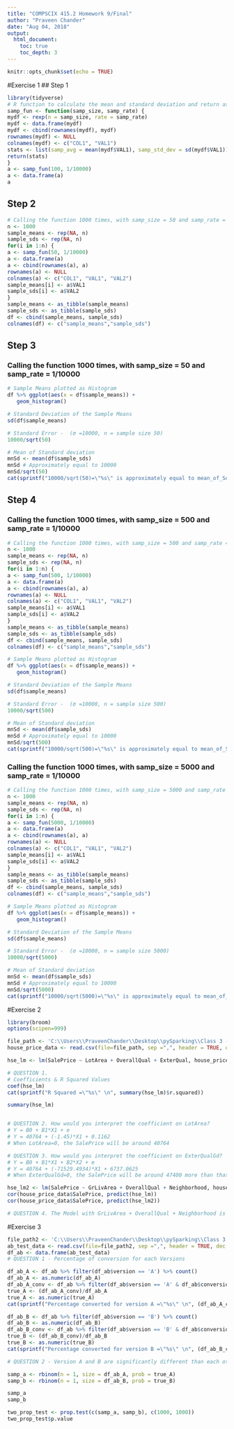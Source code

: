 ```yaml
---
title: "COMPSCIX 415.2 Homework 9/Final"
author: "Praveen Chander"
date: "Aug 04, 2018"
output: 
  html_document:
    toc: true
    toc_depth: 3
---
```


```r
knitr::opts_chunk$set(echo = TRUE)
```
#Exercise 1
## Step 1
```r
library(tidyverse)
# R function to calculate the mean and standard deviation and return as list
samp_fun <- function(samp_size, samp_rate) {
mydf <- rexp(n = samp_size, rate = samp_rate)
mydf <- data.frame(mydf)
mydf <- cbind(rownames(mydf), mydf)
rownames(mydf) <- NULL
colnames(mydf) <- c("COL1", "VAL1")
stats <- list(samp_avg = mean(mydf$VAL1), samp_std_dev = sd(mydf$VAL1))
return(stats)
}
a <- samp_fun(100, 1/10000)
a <- data.frame(a)
a

```

## Step 2
```r
# Calling the function 1000 times, with samp_size = 50 and samp_rate = 1/10000 
n <- 1000
sample_means <- rep(NA, n)
sample_sds <- rep(NA, n)
for(i in 1:n) {
a <- samp_fun(50, 1/10000)
a <- data.frame(a)
a <- cbind(rownames(a), a)
rownames(a) <- NULL
colnames(a) <- c("COL1", "VAL1", "VAL2")
sample_means[i] <- a$VAL1
sample_sds[i] <- a$VAL2
}
sample_means <- as_tibble(sample_means)
sample_sds <- as_tibble(sample_sds)
df <- cbind(sample_means, sample_sds)
colnames(df) <- c("sample_means","sample_sds")
```

## Step 3
### Calling the function 1000 times, with samp_size = 50 and samp_rate = 1/10000 
```r
# Sample Means plotted as Histogram
df %>% ggplot(aes(x = df$sample_means)) +
   geom_histogram()

# Standard Deviation of the Sample Means
sd(df$sample_means)

# Standard Error -  (σ =10000, n = sample size 50)
10000/sqrt(50)

# Mean of Standard deviation
mnSd <- mean(df$sample_sds)
mnSd # Approximately equal to 10000
mnSd/sqrt(50)
cat(sprintf("10000/sqrt(50)=\"%s\" is approximately equal to mean_of_Sd/sqrt(50)=\"%f\" \n", 10000/sqrt(50), mnSd/sqrt(50)))
```

## Step 4
### Calling the function 1000 times, with samp_size = 500 and samp_rate = 1/10000 
```r
# Calling the function 1000 times, with samp_size = 500 and samp_rate = 1/10000 
n <- 1000
sample_means <- rep(NA, n)
sample_sds <- rep(NA, n)
for(i in 1:n) {
a <- samp_fun(500, 1/10000)
a <- data.frame(a)
a <- cbind(rownames(a), a)
rownames(a) <- NULL
colnames(a) <- c("COL1", "VAL1", "VAL2")
sample_means[i] <- a$VAL1
sample_sds[i] <- a$VAL2
}
sample_means <- as_tibble(sample_means)
sample_sds <- as_tibble(sample_sds)
df <- cbind(sample_means, sample_sds)
colnames(df) <- c("sample_means","sample_sds")

# Sample Means plotted as Histogram
df %>% ggplot(aes(x = df$sample_means)) +
   geom_histogram()

# Standard Deviation of the Sample Means
sd(df$sample_means)

# Standard Error -  (σ =10000, n = sample size 500)
10000/sqrt(500)

# Mean of Standard deviation
mnSd <- mean(df$sample_sds)
mnSd # Approximately equal to 10000
mnSd/sqrt(500)
cat(sprintf("10000/sqrt(500)=\"%s\" is approximately equal to mean_of_Sd/sqrt(500)=\"%f\" \n", 10000/sqrt(500), mnSd/sqrt(500)))
```

### Calling the function 1000 times, with samp_size = 5000 and samp_rate = 1/10000 
```r
# Calling the function 1000 times, with samp_size = 5000 and samp_rate = 1/10000
n <- 1000
sample_means <- rep(NA, n)
sample_sds <- rep(NA, n)
for(i in 1:n) {
a <- samp_fun(5000, 1/10000)
a <- data.frame(a)
a <- cbind(rownames(a), a)
rownames(a) <- NULL
colnames(a) <- c("COL1", "VAL1", "VAL2")
sample_means[i] <- a$VAL1
sample_sds[i] <- a$VAL2
}
sample_means <- as_tibble(sample_means)
sample_sds <- as_tibble(sample_sds)
df <- cbind(sample_means, sample_sds)
colnames(df) <- c("sample_means","sample_sds")

# Sample Means plotted as Histogram
df %>% ggplot(aes(x = df$sample_means)) +
   geom_histogram()

# Standard Deviation of the Sample Means
sd(df$sample_means)

# Standard Error -  (σ =10000, n = sample size 5000)
10000/sqrt(5000)

# Mean of Standard deviation
mnSd <- mean(df$sample_sds)
mnSd # Approximately equal to 10000
mnSd/sqrt(5000)
cat(sprintf("10000/sqrt(5000)=\"%s\" is approximately equal to mean_of_Sd/sqrt(5000)=\"%f\" \n", 10000/sqrt(5000), mnSd/sqrt(5000)))
```

#Exercise 2
```r
library(broom)
options(scipen=999)

file_path <- 'C:\\Users\\PraveenChander\\Desktop\\pySparking\\Class 3 - Introduction to Data Science - COMPSCIX 415.2\\compscix-415-2-assignments\\Final-Assignment 9\\train.csv'
house_price_data <- read.csv(file=file_path, sep =",", header = TRUE, dec =".")

hse_lm <- lm(SalePrice ~ LotArea + OverallQual + ExterQual, house_price_data)

# QUESTION 1.
# Coefficients & R Squared Values
coef(hse_lm)
cat(sprintf("R Squared =\"%s\" \n", summary(hse_lm)$r.squared))

summary(hse_lm)


# QUESTION 2. How would you interpret the coefficient on LotArea?
# Y = B0 + B1*X1 + e
# Y = 40764 + (-1.45)*X1 + 0.1162
# When LotArea=0, the SalePrice will be around 40764

# QUESTION 3. How would you interpret the coefficient on ExterQualGd?
# Y = B0 + B1*X1 + B2*X2 + e
# Y = 40764 + (-71529.4934)*X1 + 6737.0625
# When ExterQualGd=0, the SalePrice will be around 47400 more than that of the Base ExterQual - Ex

hse_lm2 <- lm(SalePrice ~ GrLivArea + OverallQual + Neighborhood, house_price_data)
cor(house_price_data$SalePrice, predict(hse_lm))
cor(house_price_data$SalePrice, predict(hse_lm2))

# QUESTION 4. The Model with GrLivArea + OverallQual + Neighborhood is Better based on the correlation between the SalePrice and the Predicted value
```

#Exercise 3
```r
file_path2 <- 'C:\\Users\\PraveenChander\\Desktop\\pySparking\\Class 3 - Introduction to Data Science - COMPSCIX 415.2\\compscix-415-2-assignments\\Final-Assignment 9\\ab_test_data.csv'
ab_test_data <- read.csv(file=file_path2, sep =",", header = TRUE, dec =".")
df_ab <- data.frame(ab_test_data)
# QUESTION 1 - Percentage of conversion for each Versions

df_ab_A <- df_ab %>% filter(df_ab$version == 'A') %>% count()
df_ab_A <- as.numeric(df_ab_A)
df_ab_A_conv <- df_ab %>% filter(df_ab$version == 'A' & df_ab$conversion == 1) %>% count()
true_A <- (df_ab_A_conv)/df_ab_A
true_A <- as.numeric(true_A)
cat(sprintf("Percentage converted for version A =\"%s\" \n", (df_ab_A_conv*100)/df_ab_A))

df_ab_B <- df_ab %>% filter(df_ab$version == 'B') %>% count()
df_ab_B <- as.numeric(df_ab_B)
df_ab_B_conv <- df_ab %>% filter(df_ab$version == 'B' & df_ab$conversion == 1) %>% count()
true_B <- (df_ab_B_conv)/df_ab_B
true_B <- as.numeric(true_B)
cat(sprintf("Percentage converted for version B =\"%s\" \n", (df_ab_B_conv*100)/df_ab_B))

# QUESTION 2 - Version A and B are significantly different than each other, so we'd conclude here that whatever changes were made to the webpage did have an effect.

samp_a <- rbinom(n = 1, size = df_ab_A, prob = true_A)
samp_b <- rbinom(n = 1, size = df_ab_B, prob = true_B)

samp_a
samp_b

two_prop_test <- prop.test(c(samp_a, samp_b), c(1000, 1000))
two_prop_test$p.value












```